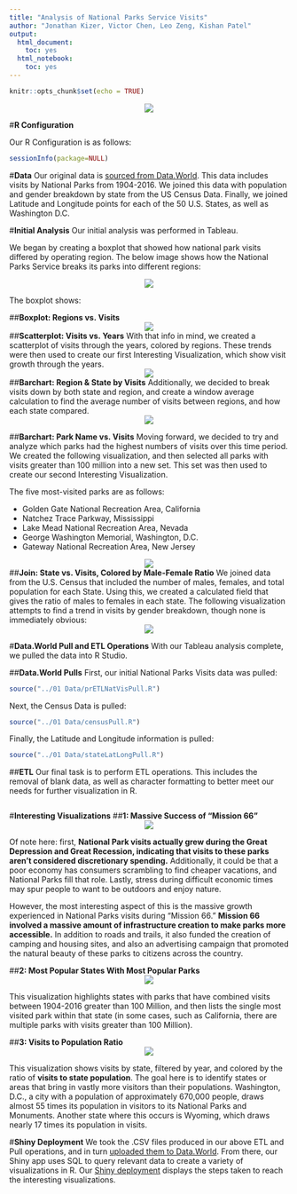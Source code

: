 ```yaml
---
title: "Analysis of National Parks Service Visits"
author: "Jonathan Kizer, Victor Chen, Leo Zeng, Kishan Patel"
output:
  html_document:
    toc: yes
  html_notebook:
    toc: yes
---
```


```r
knitr::opts_chunk$set(echo = TRUE)
```
<center>![](../00 Doc/grandcanyon.jpg)</center>


#**R Configuration**

Our R Configuration is as follows:
```r
sessionInfo(package=NULL)
```

#**Data**
Our original data is [sourced from Data.World](https://data.world/inform8n/us-national-parks-visitation-1904-2016-with-boundaries). This data includes visits by National Parks from 1904-2016. We joined this data with population and gender breakdown by state from the US Census Data. Finally, we joined Latitude and Longitude points for each of the 50 U.S. States, as well as Washington D.C.

#**Initial Analysis**
Our initial analysis was performed in Tableau.

We began by creating a boxplot that showed how national park visits differed by operating region. The below image shows how the National Parks Service breaks its parks into different regions:

<center>![](../03 Visualizations/natparksorg.png)</center>
 
The boxplot shows:

##**Boxplot: Regions vs. Visits**
<center>![](../03 Visualizations/TableauFinal6.png)</center>

##**Scatterplot: Visits vs. Years**
With that info in mind, we created a scatterplot of visits through the years, colored by regions. These trends were then used to create our first Interesting Visualization, which show visit growth through the years.
<center>![](../03 Visualizations/TableauFinal9.png)</center>

##**Barchart: Region & State by Visits**
Additionally, we decided to break visits down by both state and region, and create a window average calculation to find the average number of visits between regions, and how each state compared.
<center>![](../03 Visualizations/FinalTableau7.png)</center>

##**Barchart: Park Name vs. Visits**
Moving forward, we decided to try and analyze which parks had the highest numbers of visits over this time period. We created the following visualization, and then selected all parks with visits greater than 100 million into a new set. This set was then used to create our second Interesting Visualization.

The five most-visited parks are as follows:

  * Golden Gate National Recreation Area, California
  * Natchez Trace Parkway, Mississippi
  * Lake Mead National Recreation Area, Nevada
  * George Washington Memorial, Washington, D.C.
  * Gateway National Recreation Area, New Jersey

<center>![](../03 Visualizations/FinalTableau2.png)</center>

##**Join: State vs. Visits, Colored by Male-Female Ratio**
We joined data from the U.S. Census that included the number of males, females, and total population for each State. Using this, we created a calculated field that gives the ratio of males to females in each state. The following visualization attempts to find a trend in visits by gender breakdown, though none is immediately obvious:
<center>![](../03 Visualizations/TableauFinal11.png)</center>

#**Data.World Pull and ETL Operations**
With our Tableau analysis complete, we pulled the data into R Studio.

##**Data.World Pulls**
First, our initial National Parks Visits data was pulled:
```r
source("../01 Data/prETLNatVisPull.R")
```

Next, the Census Data is pulled:
```r
source("../01 Data/censusPull.R")
```

Finally, the Latitude and Longitude information is pulled:
```r
source("../01 Data/stateLatLongPull.R")
```

##**ETL**
Our final task is to perform ETL operations. This includes the removal of blank data, as well as character formatting to better meet our needs for further visualization in R.
```r
```

#**Interesting Visualizations**
##**1: Massive Success of "Mission 66"**
<center>![](../03 Visualizations/FinalTableau1[victor].png)</center>

Of note here: first, **National Park visits actually grew during the Great Depression and Great Recession, indicating that visits to these parks aren't considered discretionary spending.** Additionally, it could be that a poor economy has consumers scrambling to find cheaper vacations, and National Parks fill that role. Lastly, stress during difficult economic times may spur people to want to be outdoors and enjoy nature.

However, the most interesting aspect of this is the massive growth experienced in National Parks visits during "Mission 66." **Mission 66 involved a massive amount of infrastructure creation to make parks more accessible.** In addition to roads and trails, it also funded the creation of camping and housing sites, and also an advertising campaign that promoted the natural beauty of these parks to citizens across the country.

##**2: Most Popular States With Most Popular Parks**
<center>![](../03 Visualizations/FinalTableau3.png)</center>

This visualization highlights states with parks that have combined visits between 1904-2016 greater than 100 Million, and then lists the single most visited park within that state (in some cases, such as California, there are multiple parks with visits greater than 100 Million).

##**3: Visits to Population Ratio**
<center>![](../03 Visualizations/TableauFinal12.png)</center>

This visualization shows visits by state, filtered by year, and colored by the ratio of **visits to state population**. The goal here is to identify states or areas that bring in vastly more visitors than their populations. Washington, D.C., a city with a population of approximately 670,000 people, draws almost 55 times its population in visitors to its National Parks and Monuments. Another state where this occurs is Wyoming, which draws nearly 17 times its population in visits. 

#**Shiny Deployment**
We took the .CSV files produced in our above ETL and Pull operations, and in turn [uploaded them to Data.World](https://data.world/jonathankkizer/s-17-dv-final-project). From there, our Shiny app uses SQL to query relevant data to create a variety of visualizations in R. Our [Shiny deployment](https://jonathankizer.shinyapps.io/DVFinal/) displays the steps taken to reach the interesting visualizations.